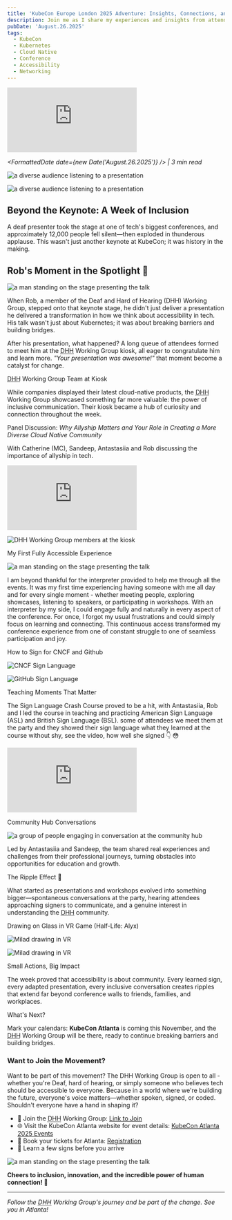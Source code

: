 ```yaml
---
title: 'KubeCon Europe London 2025 Adventure: Insights, Connections, and Cloud-Native Fun'
description: Join me as I share my experiences and insights from attending KubeCon Europe London 2025, the premier event for cloud-native enthusiasts and professionals. Discover the latest trends, technologies, and networking opportunities that make this conference a must-attend for anyone in the Kubernetes ecosystem.
pubDate: 'August.26.2025'
tags: 
  - KubeCon
  - Kubernetes
  - Cloud Native
  - Conference
  - Accessibility
  - Networking
---
```



<iframe 
  class="youtube-frame"
  src="https://www.youtube.com/embed/OXbcXB9457I?si=PG63lRm-c11qgBAM"
  title="YouTube video player" 
  frameborder="0"
  allow="accelerometer; autoplay; clipboard-write; encrypted-media; gyroscope; picture-in-picture; web-share"
  referrerpolicy="strict-origin-when-cross-origin"
  allowfullscreen>
</iframe>

*<FormattedDate date={new Date('August.26.2025')} /> | 3 min read*

<Image src={Audience1}
  alt='a diverse audience listening to a presentation'
  layout="responsive"
  width={320}
  height={240}
/>

<Image src={Audience2}
  alt='a diverse audience listening to a presentation'
  layout="responsive"
  width={320}
  height={240}
/>

## Beyond the Keynote: A Week of Inclusion

A deaf presenter took the stage at one of tech's biggest conferences, and approximately 12,000 people fell silent—then exploded in thunderous applause. This wasn't just another keynote at KubeCon; it was history in the making.

## Rob's Moment in the Spotlight 🌟

<Image src={RobStage}
  alt='a man standing on the stage presenting the talk'
  layout="responsive"
  width={640}
  height={480}
/>

When Rob, a member of the Deaf and Hard of Hearing (DHH) Working Group, stepped onto that keynote stage, he didn't just deliver a presentation he delivered a transformation in how we think about accessibility in tech. His talk wasn't just about Kubernetes; it was about breaking barriers and building bridges.

After his presentation, what happened? A long queue of attendees formed to meet him at the <abbr title="Deaf and Hard of Hearing">DHH</abbr> Working Group kiosk, all eager to congratulate him and learn more. *"Your presentation was awesome!"* that moment become a catalyst for change.

<CustomHeading><abbr title="Deaf and Hard of Hearing">DHH</abbr> Working Group Team at Kiosk </CustomHeading>

While companies displayed their latest cloud-native products, the <abbr title="Deaf and Hard of Hearing">DHH</abbr> Working Group showcased something far more valuable: the power of inclusive communication. Their kiosk became a hub of curiosity and connection throughout the week.

<CustomHeading>Panel Discussion: *Why Allyship Matters and Your Role in Creating a More Diverse Cloud Native Community*</CustomHeading>

With Catherine (MC), Sandeep, Antastasiia and Rob discussing the importance of allyship in tech.

<iframe
class="youtube-frame"
  src="https://www.youtube.com/embed/1rgZPi2dTvE?si=AIZPRlWrQaRlGbgd"
  title="YouTube video player"
  frameborder="0"
  allow="accelerometer; autoplay; clipboard-write; encrypted-media; gyroscope; picture-in-picture; web-share" referrerpolicy="strict-origin-when-cross-origin"
  allowfullscreen>
</iframe>

<Image src={PanelDiscussion}
  alt='DHH Working Group members at the kiosk'
  layout="responsive"
  width={640}
  height={480}
/>

<CustomHeading>My First Fully Accessible Experience</CustomHeading>

<Image src={Interpreter}
  alt='a man standing on the stage presenting the talk'
  layout="responsive"
  width={640}
  height={480}
/>

I am beyond thankful for the interpreter provided to help me through all the events. It was my first time experiencing having someone with me all day and for every single moment - whether meeting people, exploring showcases, listening to speakers, or participating in workshops. With an interpreter by my side, I could engage fully and naturally in every aspect of the conference. For once, I forgot my usual frustrations and could simply focus on learning and connecting. This continuous access transformed my conference experience from one of constant struggle to one of seamless participation and joy.

<CustomHeading>How to Sign for CNCF and Github</CustomHeading>

<Image src={CncfSign}
  alt='CNCF Sign Language'
  layout="responsive"
  width={640}
  height={480}
/>

<Image src={GitHubSign}
  alt='GitHub Sign Language'
  layout="responsive"
  width={640}
  height={480}
/>

<CustomHeading>Teaching Moments That Matter</CustomHeading>

The Sign Language Crash Course proved to be a hit, with Antastasiia, Rob and I led the course in teaching and practicing American Sign Language (ASL) and British Sign Language (BSL). some of attendees we meet them at the party and they showed their sign language what they learned at the course without shy, see the video, how well she signed 👇 😳

<iframe 
  class="youtube-frame"
  src="https://www.youtube.com/embed/YMYT6x5mi0c?si=vrdBXIu1Sy1fKELa"
  title="YouTube video player" 
  frameborder="0"
  allow="accelerometer; autoplay; clipboard-write; encrypted-media; gyroscope; picture-in-picture; web-share"
  referrerpolicy="strict-origin-when-cross-origin"
  allowfullscreen>
</iframe>

<CustomHeading>Community Hub Conversations</CustomHeading>

<Image src={CommunityHub}
  alt='a group of people engaging in conversation at the community hub'
  layout="responsive"
  width={640}
  height={480}
/>

Led by Antastasiia and Sandeep, the team shared real experiences and challenges from their professional journeys, turning obstacles into opportunities for education and growth.

<CustomHeading>The Ripple Effect 💫</CustomHeading>

What started as presentations and workshops evolved into something bigger—spontaneous conversations at the party, hearing attendees approaching signers to communicate, and a genuine interest in understanding the <abbr title="Deaf and Hard of Hearing">DHH</abbr> community.

<CustomHeading>Drawing on Glass in VR Game (Half-Life: Alyx)</CustomHeading>

<Image src={MiladVr1}
  alt='Milad drawing in VR'
  layout="responsive"
  width={640}
  height={480}
/>

<Image src={MiladVr2}
  alt='Milad drawing in VR'
  layout="responsive"
  width={640}
  height={480}
/>

<CustomHeading>Small Actions, Big Impact</CustomHeading>

The week proved that accessibility is about community. Every learned sign, every adapted presentation, every inclusive conversation creates ripples that extend far beyond conference walls to friends, families, and workplaces.

<CustomHeading>What's Next?</CustomHeading>

Mark your calendars: **KubeCon Atlanta** is coming this November, and the <abbr title="Deaf and Hard of Hearing">DHH</abbr> Working Group will be there, ready to continue breaking barriers and building bridges.

### Want to Join the Movement?

Want to be part of this movement? The DHH Working Group is open to all - whether you're Deaf, hard of hearing, or simply someone who believes tech should be accessible to everyone. Because in a world where we're building the future, everyone's voice matters—whether spoken, signed, or coded. Shouldn't everyone have a hand in shaping it?

- 🤝 Join the <abbr title="Deaf and Hard of Hearing">DHH</abbr> Working Group: [Link to Join](https://community.cncf.io/deaf-and-hard-of-hearing/)
- 🌐 Visit the KubeCon Atlanta website for event details: [KubeCon Atlanta 2025 Events](https://events.linuxfoundation.org/kubecon-cloudnativecon-north-america/?utm_source=google&utm_medium=paid-search&utm_campaign=10608228-kubecon-na-2025&utm_term=events-kubecon-na-2025-cncf-bofu&utm_content=events-kubecon-na-2025-cncf-bofu-rsa&gad_source=1&gad_campaignid=22910266965&gbraid=0AAAAAD2R-lpfrtye_NxEG3Yxd5iGYwjot&gclid=CjwKCAjw2brFBhBOEiwAVJX5GC-ski8sdv8ZADGRKwTyX3zCL9ucnXnc3kMNbx5TbDk0tOLM6aCZ8xoCltIQAvD_BwE)
- 🎫 Book your tickets for Atlanta: [Registration](https://events.linuxfoundation.org/kubecon-cloudnativecon-north-america/register/)
- 👋 Learn a few signs before you arrive

<Image src={DhhWorkingGroup}
  alt='a man standing on the stage presenting the talk'
  layout="responsive"
  width={480}
  height={640}
/>

**Cheers to inclusion, innovation, and the incredible power of human connection! 🎉**

---

*Follow the <abbr title="Deaf and Hard of Hearing">DHH</abbr> Working Group's journey and be part of the change. See you in Atlanta!*
